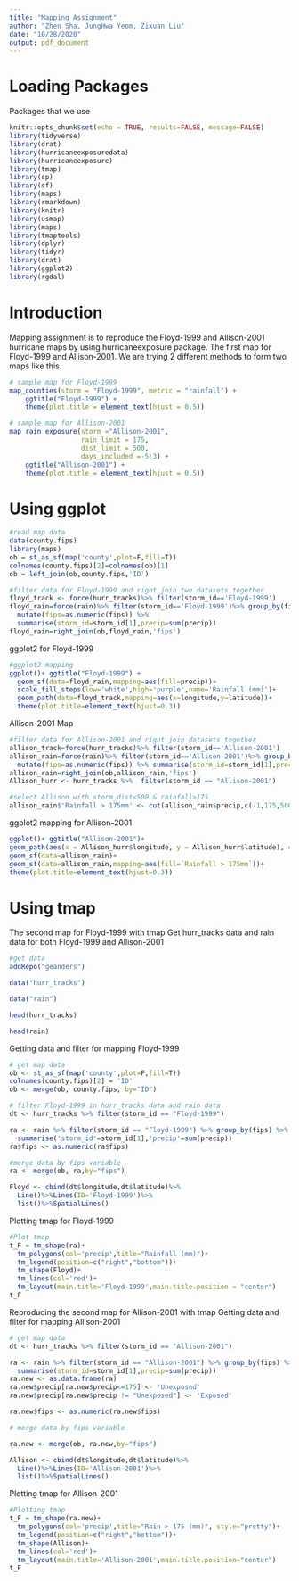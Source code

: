 ```yaml
---
title: "Mapping Assignment"
author: "Zhen Sha, JungHwa Yeom, Zixuan Liu"
date: "10/28/2020"
output: pdf_document
---
```

# Loading Packages
Packages that we use
```r
knitr::opts_chunk$set(echo = TRUE, results=FALSE, message=FALSE)
library(tidyverse)
library(drat)
library(hurricaneexposuredata)
library(hurricaneexposure)
library(tmap)
library(sp)
library(sf)
library(maps)
library(rmarkdown)
library(knitr)
library(usmap)
library(maps)
library(tmaptools)
library(dplyr)
library(tidyr)
library(drat)
library(ggplot2)
library(rgdal)
```

# Introduction
Mapping assignment is to reproduce the Floyd-1999 and Allison-2001 hurricane maps by using  hurricaneexposure package.
The first map for Floyd-1999 and Allison-2001.
We are trying 2 different methods to form two maps like this.

```r
# sample map for Floyd-1999
map_counties(storm = "Floyd-1999", metric = "rainfall") +
    ggtitle("Floyd-1999") +
    theme(plot.title = element_text(hjust = 0.5))

# sample map for Allison-2001
map_rain_exposure(storm ="Allison-2001", 
                  rain_limit = 175, 
                  dist_limit = 500, 
                  days_included =-5:3) +
    ggtitle("Allison-2001") +
    theme(plot.title = element_text(hjust = 0.5))
```

# Using ggplot

```r
#read map data
data(county.fips)
library(maps)
ob = st_as_sf(map('county',plot=F,fill=T))
colnames(county.fips)[2]=colnames(ob)[1]
ob = left_join(ob,county.fips,'ID')
```


```r
#filter data for Floyd-1999 and right join two datasets together
floyd_track <- force(hurr_tracks)%>% filter(storm_id=='Floyd-1999')
floyd_rain=force(rain)%>% filter(storm_id=='Floyd-1999')%>% group_by(fips) %>%
  mutate(fips=as.numeric(fips)) %>% 
  summarise(storm_id=storm_id[1],precip=sum(precip))
floyd_rain=right_join(ob,floyd_rain,'fips')

```

ggplot2 for Floyd-1999

```r
#ggplot2 mapping
ggplot()+ ggtitle("Floyd-1999") +
  geom_sf(data=floyd_rain,mapping=aes(fill=precip))+
  scale_fill_steps(low='white',high='purple',name='Rainfall (mm)')+
  geom_path(data=floyd_track,mapping=aes(x=longitude,y=latitude))+
  theme(plot.title=element_text(hjust=0.3))
```

Allison-2001 Map

```r
#filter data for Allison-2001 and right join datasets together
allison_track=force(hurr_tracks)%>% filter(storm_id=='Allison-2001')
allison_rain=force(rain)%>% filter(storm_id=='Allison-2001')%>% group_by(fips) %>%
  mutate(fips=as.numeric(fips)) %>% summarise(storm_id=storm_id[1],precip=sum(precip))
allison_rain=right_join(ob,allison_rain,'fips')
Allison_hurr <- hurr_tracks %>%  filter(storm_id == "Allison-2001")
```


```r

#select Allison with storm_dist<500 & rainfall>175
allison_rain$'Rainfall > 175mm' <- cut(allison_rain$precip,c(-1,175,500),c("Unexposed","Exposed"),ordered_result = T)
```

ggplot2 mapping for Allison-2001

```r
ggplot()+ ggtitle("Allison-2001")+
geom_path(aes(x = Allison_hurr$longitude, y = Allison_hurr$latitude), color = "red")+
geom_sf(data=allison_rain)+
geom_sf(data=allison_rain,mapping=aes(fill=`Rainfall > 175mm`))+
theme(plot.title=element_text(hjust=0.3))
```

# Using tmap
The second map for Floyd-1999 with tmap
Get hurr_tracks data and rain data for both Floyd-1999 and Allison-2001

```r
#get data
addRepo("geanders")

data("hurr_tracks")

data("rain")

head(hurr_tracks)

head(rain)
```

Getting data and filter for mapping Floyd-1999

```r
# get map data
ob <- st_as_sf(map('county',plot=F,fill=T))
colnames(county.fips)[2] = 'ID'
ob <- merge(ob, county.fips, by="ID")

# filter Floyd-1999 in hurr_tracks data and rain data
dt <- hurr_tracks %>% filter(storm_id == "Floyd-1999")

ra <- rain %>% filter(storm_id == "Floyd-1999") %>% group_by(fips) %>%
  summarise('storm_id'=storm_id[1],'precip'=sum(precip))
ra$fips <- as.numeric(ra$fips)

#merge data by fips variable
ra <- merge(ob, ra,by="fips")

Floyd <- cbind(dt$longitude,dt$latitude)%>%
  Line()%>%Lines(ID='Floyd-1999')%>%
  list()%>%SpatialLines()
```

Plotting tmap for Floyd-1999

```r
#Plot tmap
t_F = tm_shape(ra)+
  tm_polygons(col='precip',title="Rainfall (mm)")+
  tm_legend(position=c("right","bottom"))+
  tm_shape(Floyd)+
  tm_lines(col='red')+
  tm_layout(main.title='Floyd-1999',main.title.position = "center") 
t_F
```

Reproducing the second map for Allison-2001 with tmap
Getting data and filter for mapping Allison-2001

```r
# get map data
dt <- hurr_tracks %>% filter(storm_id == "Allison-2001")

ra <- rain %>% filter(storm_id == "Allison-2001") %>% group_by(fips) %>%
  summarise(storm_id=storm_id[1],precip=sum(precip))
ra.new <- as.data.frame(ra)
ra.new$precip[ra.new$precip<=175] <- 'Unexposed'
ra.new$precip[ra.new$precip != "Unexposed"] <- 'Exposed'

ra.new$fips <- as.numeric(ra.new$fips)

# merge data by fips variable

ra.new <- merge(ob, ra.new,by="fips")

Allison <- cbind(dt$longitude,dt$latitude)%>%
  Line()%>%Lines(ID='Allison-2001')%>%
  list()%>%SpatialLines()
```

Plotting tmap for Allison-2001

```r
#Plotting tmap
t_F = tm_shape(ra.new)+
  tm_polygons(col='precip',title="Rain > 175 (mm)", style="pretty")+
  tm_legend(position=c("right","bottom"))+
  tm_shape(Allison)+
  tm_lines(col='red')+
  tm_layout(main.title='Allison-2001',main.title.position="center")
t_F
```